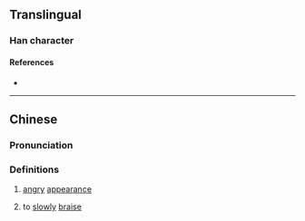 {{character info}}
==Translingual==

===Han character===
{{Han char|rn=86|rad=火|as=08|sn=12|four=93811|canj=FJCM|ids=⿰火空}}

====References====
* {{Han ref|kx=0674.010|dkj=19114|hdz=32211.040|uh=7122|ud=28962|bh=DA60|bd=55904}}

----

==Chinese==
{{zh-forms}}

===Pronunciation===
{{zh-pron
|m=hōng
|c=hung1
|mc=
|oc=
|ma=
|cat=a,n
}}

===Definitions===
{{zh-hanzi}}

# {{lb|zh|archaic}} [[angry]] [[appearance]]
# {{lb|zh|Taiwanese Hokkien}} to [[slowly]] [[braise]]
#: {{zh-x|焢肉飯|tr='''khòng'''-bah-pn̄g|braised pork rice}}